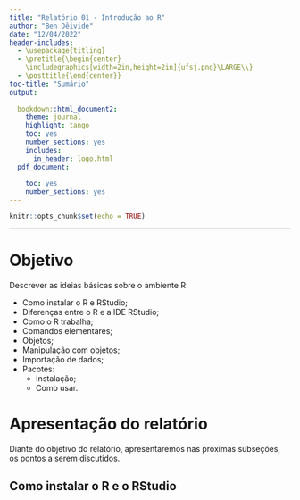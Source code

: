 ```yaml
---
title: "Relatório 01 - Introdução ao R"
author: "Ben Dêivide"
date: "12/04/2022"
header-includes:
  - \usepackage{titling}
  - \pretitle{\begin{center}
    \includegraphics[width=2in,height=2in]{ufsj.png}\LARGE\\}
  - \posttitle{\end{center}}
toc-title: "Sumário"
output:
  
  bookdown::html_document2: 
    theme: journal
    highlight: tango
    toc: yes
    number_sections: yes
    includes:
      in_header: logo.html
  pdf_document:
    
    toc: yes
    number_sections: yes
---
```


```r
knitr::opts_chunk$set(echo = TRUE)
```
--- 

# Objetivo

Descrever as ideias básicas sobre o ambiente R:

- Como instalar o R e RStudio;
- Diferenças entre o R e a IDE RStudio;
- Como o R trabalha;
- Comandos elementares;
- Objetos;
- Manipulação com objetos;
- Importação de dados;
- Pacotes:
  - Instalação;
  - Como usar.

# Apresentação do relatório

Diante do objetivo do relatório, apresentaremos nas próximas subseções, os pontos a serem discutidos.

## Como instalar o R e o RStudio



